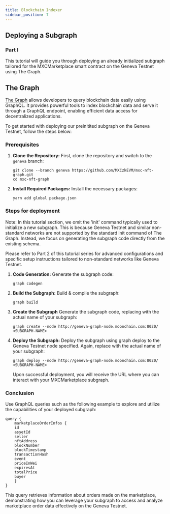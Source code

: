 ```yaml
---
title: Blockchain Indexer
sidebar_position: 7
---
```


## Deploying a Subgraph 
### Part I

This tutorial will guide you through deploying an already initialized subgraph tailored for the MXCMarketplace smart contract on the Geneva Testnet using The Graph.

## The Graph

[The Graph](https://thegraph.com/) allows developers to query blockchain data easily using GraphQL. It provides powerful tools to index blockchain data and serve it through a GraphQL endpoint, enabling efficient data access for decentralized applications.

To get started with deploying our preinitited subgraph on the Geneva Testnet, follow the steps below:

### Prerequisites

1. **Clone the Repository:**
    First, clone the repository and switch to the `geneva` branch:

    ````
    git clone --branch geneva https://github.com/MXCzkEVM/mxc-nft-graph.git
    cd mxc-nft-graph
    ````
2. **Install Required Packages:**
    Install the necessary packages:
    ````
    yarn add global package.json
    ````
### Steps for deployment

Note: In this tutorial section, we omit the 'init' command typically used to initialize a new subgraph. This is because Geneva Testnet and similar non-standard networks are not supported by the standard init command of The Graph. Instead, we focus on generating the subgraph code directly from the existing schema.

Please refer to Part 2 of this tutorial series for advanced configurations and specific setup instructions tailored to non-standard networks like Geneva Testnet.

1. **Code Generation:**
    Generate the subgraph code:

    ````
    graph codegen
    ````
2. **Build the Subgraph:**
    Build & compile the subgraph:
    ````
    graph build
    ````
3. **Create the Subgraph**
    Generate the subgraph code, replacing <SUBGRAPH-NAME> with the actual name of your subgraph:

    ````
    graph create --node http://geneva-graph-node.moonchain.com:8020/ <SUBGRAPH-NAME>
    ````
4. **Deploy the Subgraph:**
    Deploy the subgraph using graph deploy to the Geneva Testnet node specified. Again, replace <SUBGRAPH-NAME> with the actual name of your subgraph:

    ````
    graph deploy --node http://geneva-graph-node.moonchain.com:8020/ <SUBGRAPH-NAME>
    ````
    Upon successful deployment, you will receive the URL where you can interact with your MXCMarketplace subgraph.

### Conclusion

Use GraphQL queries such as the following example to explore and utilize the capabilities of your deployed subgraph:

    query {
        marketplaceOrderInfos {
        id
        assetId
        seller
        nftAddress
        blockNumber
        blockTimestamp
        transactionHash
        event
        priceInWei
        expiresAt
        totalPrice
        buyer
        }
    }

This query retrieves information about orders made on the marketplace, demonstrating how you can leverage your subgraph to access and analyze marketplace order data effectively on the Geneva Testnet.
